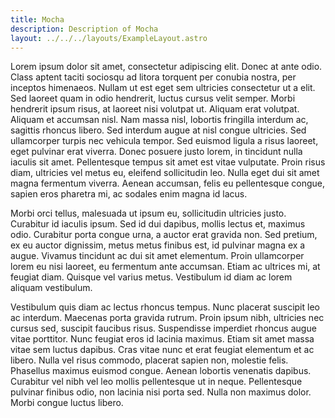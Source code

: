 ```yaml
---
title: Mocha
description: Description of Mocha
layout: ../../../layouts/ExampleLayout.astro
---
```


Lorem ipsum dolor sit amet, consectetur adipiscing elit. Donec at ante odio. Class aptent taciti sociosqu ad litora torquent per conubia nostra, per inceptos himenaeos. Nullam ut est eget sem ultricies consectetur ut a elit. Sed laoreet quam in odio hendrerit, luctus cursus velit semper. Morbi hendrerit ipsum risus, at laoreet nisi volutpat ut. Aliquam erat volutpat. Aliquam et accumsan nisl. Nam massa nisl, lobortis fringilla interdum ac, sagittis rhoncus libero. Sed interdum augue at nisl congue ultricies. Sed ullamcorper turpis nec vehicula tempor. Sed euismod ligula a risus laoreet, eget pulvinar erat viverra. Donec posuere justo lorem, in tincidunt nulla iaculis sit amet. Pellentesque tempus sit amet est vitae vulputate. Proin risus diam, ultricies vel metus eu, eleifend sollicitudin leo. Nulla eget dui sit amet magna fermentum viverra. Aenean accumsan, felis eu pellentesque congue, sapien eros pharetra mi, ac sodales enim magna id lacus.

Morbi orci tellus, malesuada ut ipsum eu, sollicitudin ultricies justo. Curabitur id iaculis ipsum. Sed id dui dapibus, mollis lectus et, maximus odio. Curabitur porta congue urna, a auctor erat gravida non. Sed pretium, ex eu auctor dignissim, metus metus finibus est, id pulvinar magna ex a augue. Vivamus tincidunt ac dui sit amet elementum. Proin ullamcorper lorem eu nisi laoreet, eu fermentum ante accumsan. Etiam ac ultrices mi, at feugiat diam. Quisque vel varius metus. Vestibulum id diam ac lorem aliquam vestibulum.

Vestibulum quis diam ac lectus rhoncus tempus. Nunc placerat suscipit leo ac interdum. Maecenas porta gravida rutrum. Proin ipsum nibh, ultricies nec cursus sed, suscipit faucibus risus. Suspendisse imperdiet rhoncus augue vitae porttitor. Nunc feugiat eros id lacinia maximus. Etiam sit amet massa vitae sem luctus dapibus. Cras vitae nunc et erat feugiat elementum et ac libero. Nulla vel risus commodo, placerat sapien non, molestie felis. Phasellus maximus euismod congue. Aenean lobortis venenatis dapibus. Curabitur vel nibh vel leo mollis pellentesque ut in neque. Pellentesque pulvinar finibus odio, non lacinia nisi porta sed. Nulla non maximus dolor. Morbi congue luctus libero.
